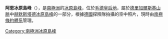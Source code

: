 {{Coord|71|43|S|8|20|E|source:GNIS|display=title}}

'''阿恩冰原島峰'''（{{lang-de|Arnesteinen}}），是[[南極洲|南極洲]]的[[冰原島峰|冰原島峰]]，位於[[毛德皇后地|毛德皇后地]]，屬於[[德里加爾斯基山脈|德里加爾斯基山脈]]中[[赫默斯塔德冰原島峰|赫默斯塔德冰原島峰]]的一部分，根據[[德國|德國]]探險隊拍攝的空中照片，現時由[[南極條約體系|南極條約體系]]管理。

{{Antarctica-geo-stub}}
[[Category:南極洲冰原島峰|Category:南極洲冰原島峰]]